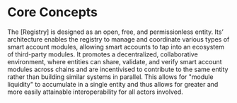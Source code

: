 # Core Concepts

The [Registry] is designed as an open, free, and permissionless entity. Its’ architecture enables the registry to manage and coordinate various types of smart account modules, allowing smart accounts to tap into an ecosystem of third-party modules. It promotes a decentralized, collaborative environment, where entities can share, validate, and verify smart account modules across chains and are incentivised to contribute to the same entity rather than building similar systems in parallel. This allows for "module liquidity" to accumulate in a single entity and thus allows for greater and more easily attainable interoperability for all actors involved.

<RegistryConceptsList />
